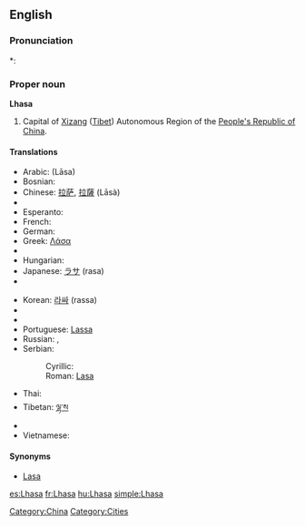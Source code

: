 ==English==
{{wikipedia}}

===Pronunciation===
*: {{rhymes|ɑːsə}}

===Proper noun===
{{en-proper noun}}
'''Lhasa'''

# Capital of [[Xizang]] ([[Tibet]]) Autonomous Region of the [[People's Republic of China]].

====Translations====
{{trans-top|Capital of Xizang (Tibet)}}
* Arabic: {{Arab|[[لاسا]]}} (Lāsa)
* Bosnian: {{t-|bs|Lasa|f}}
* Chinese: [[拉萨]], [[拉薩]] (Lāsà)
* {{trreq|Dzongkha}}
* Esperanto: {{t|eo|Lasao|xs=Esperanto}}
* French: {{t+|fr|Lhassa}}
* German: {{t-|de|Lhasa}}
* Greek: [[Λάσα]]
* {{trreq|Hindi}}
* Hungarian: {{t+|hu|Lhásza}}
* Japanese: [[ラサ]] (rasa)
* {{trreq|Kashmiri}}
{{trans-mid}}
* Korean: [[라싸]] (rassa)
* {{trreq|Mongolian}}
* {{trreq|Nepali}}
* Portuguese: [[Lassa]]
* Russian: {{t-|ru|Лхаса|f|tr=Lχása|sc=Cyrl}}, {{t-|ru|Ласа|f|tr=Lása|sc=Cyrl}}
* Serbian:
*: Cyrillic: {{t|sr|Ласа|f}}
*: Roman: [[Lasa#Serbian|Lasa]] {{f}}
* Thai: {{t|th|ลาซา|tr=laasaa|sc=Thai}}
* Tibetan: [[ལྷ་ས]]
* {{trreq|Urdu}}
* Vietnamese: {{t-|vi|Lhasa|xs=Vietnamese}}
{{trans-bottom}}

====Synonyms====
* [[Lasa]]

[[Category:China]]
[[Category:Cities]]

[[es:Lhasa]]
[[fr:Lhasa]]
[[hu:Lhasa]]
[[simple:Lhasa]]